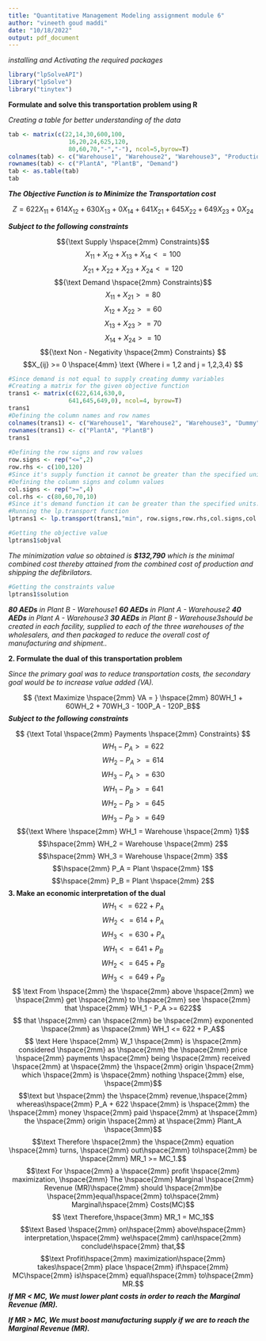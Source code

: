```yaml
---
title: "Quantitative Management Modeling assignment module 6"
author: "vineeth goud maddi"
date: "10/18/2022"
output: pdf_document
---
```



*installing and Activating the required packages*
```r
library("lpSolveAPI")
library("lpSolve")
library("tinytex")
```
**Formulate and solve this transportation problem using R **
\vspace{3mm}

*Creating a table for better understanding of the data*
```r
tab <- matrix(c(22,14,30,600,100,
                 16,20,24,625,120,
                 80,60,70,"-","-"), ncol=5,byrow=T)
colnames(tab) <- c("Warehouse1", "Warehouse2", "Warehouse3", "ProductionCost", "ProductionCapacity")
rownames(tab) <- c("PlantA", "PlantB", "Demand")
tab <- as.table(tab)
tab
```  
\vspace{4mm}

***The Objective Function is to Minimize the Transportation cost***

$$ Z = 622X_{11} + 614X_{12} + 630X_{13} + 0X_{14} + 641X_{21} + 645X_{22} + 649X_{23} + 0X_{24}$$
\vspace{2mm}

***Subject to the following constraints***
\vspace{1mm}

$${\text Supply \hspace{2mm} Constraints}$$
$$X_{11} + X_{12} + X_{13} + X_{14} <= 100$$
$$X_{21} + X_{22} + X_{23} + X_{24} <= 120$$
\vspace{2mm}
$${\text Demand \hspace{2mm} Constraints}$$
$$X_{11} + X_{21}>= 80$$
$$X_{12} + X_{22}>= 60$$
$$X_{13} + X_{23}>= 70$$
$$X_{14} + X_{24}>= 10$$
\vspace{2mm}
$${\text  Non - Negativity \hspace{2mm} Constraints} $$
$$X_{ij} >= 0 \hspace{4mm} \text {Where i = 1,2 and j = 1,2,3,4} $$


```r
#Since demand is not equal to supply creating dummy variables 
#Creating a matrix for the given objective function
trans1 <- matrix(c(622,614,630,0,
                 641,645,649,0), ncol=4, byrow=T)
trans1
#Defining the column names and row names
colnames(trans1) <- c("Warehouse1", "Warehouse2", "Warehouse3", "Dummy")
rownames(trans1) <- c("PlantA", "PlantB")
trans1
  
#Defining the row signs and row values 
row.signs <- rep("<=",2)
row.rhs <- c(100,120)
#Since it's supply function it cannot be greater than the specified units.
#Defining the column signs and column values
col.signs <- rep(">=",4)
col.rhs <- c(80,60,70,10)
#Since it's demand function it can be greater than the specified units.
#Running the lp.transport function 
lptrans1 <- lp.transport(trans1,"min", row.signs,row.rhs,col.signs,col.rhs)
```

```r
#Getting the objective value
lptrans1$objval
```
\vspace{2mm}
*The minimization value so obtained is* ***$132,790*** *which is the minimal combined cost thereby attained from the combined cost of production and shipping the defibrilators.*

```r
#Getting the constraints value
lptrans1$solution
```
\vspace{2mm}
***80 AEDs*** *in Plant B - Warehouse1*\vspace{1mm}\newline
***60 AEDs*** *in Plant A - Warehouse2*\vspace{1mm}\newline
***40 AEDs*** *in Plant A - Warehouse3*\vspace{1mm}\newline
***30 AEDs*** *in Plant B - Warehouse3*\hspace{1mm}*should be created in each facility, supplied to each of the three warehouses of the wholesalers, and then packaged to reduce the overall cost of manufacturing and shipment..*
\vspace{3mm}\newline

**2. Formulate the dual of this transportation problem **
\vspace{2mm}\newline

*Since the primary goal was to reduce transportation costs, the secondary goal would be to increase value added (VA).*

$$ {\text Maximize \hspace{2mm} VA = } \hspace{2mm} 80WH_1 + 60WH_2 + 70WH_3 - 100P_A - 120P_B$$
\vspace{1mm}\newline
***Subject to the following constraints***

$$ {\text Total \hspace{2mm} Payments \hspace{2mm} Constraints} $$
$$ WH_1 - P_A >= 622 $$
$$ WH_2 - P_A >= 614$$
$$ WH_3 - P_A >= 630$$
$$ WH_1 - P_B >= 641$$
$$ WH_2 - P_B >= 645$$
$$ WH_3 - P_B >= 649$$
\newline
$${\text Where \hspace{2mm} WH_1 = Warehouse \hspace{2mm} 1}$$
$$\hspace{2mm} WH_2 = Warehouse \hspace{2mm} 2$$
$$\hspace{2mm} WH_3 = Warehouse \hspace{2mm} 3$$
$$\hspace{2mm} P_A = Plant \hspace{2mm} 1$$
$$\hspace{2mm} P_B = Plant \hspace{2mm} 2$$
\newline
**3. Make an economic interpretation of the dual **
$$WH_1 <= 622 + P_A $$
$$WH_2 <= 614 + P_A $$
$$WH_3 <= 630 + P_A $$
$$WH_1 <= 641 + P_B$$
$$WH_2 <= 645 + P_B$$
$$WH_3 <= 649 + P_B$$
\newline
$$ \text From \hspace{2mm} the \hspace{2mm} above \hspace{2mm} we \hspace{2mm} get \hspace{2mm} to \hspace{2mm} see \hspace{2mm} that \hspace{2mm} WH_1 - P_A >= 622$$
\newline
$$ that \hspace{2mm} can \hspace{2mm} be \hspace{2mm} exponented \hspace{2mm} as \hspace{2mm} WH_1 <= 622 + P_A$$
\newline
$$ \text Here \hspace{2mm} W_1 \hspace{2mm} is \hspace{2mm} considered \hspace{2mm} as \hspace{2mm} the \hspace{2mm} price \hspace{2mm} payments \hspace{2mm} being \hspace{2mm} received \hspace{2mm} at \hspace{2mm} the \hspace{2mm} origin \hspace{2mm} which \hspace{2mm} is \hspace{2mm} nothing \hspace{2mm} else, \hspace{2mm}$$ 
$$\text but \hspace{2mm} the \hspace{2mm} revenue,\hspace{2mm} whereas\hspace{2mm} P_A + 622 \hspace{2mm} is \hspace{2mm} the \hspace{2mm} money \hspace{2mm} paid \hspace{2mm} at \hspace{2mm} the \hspace{2mm} origin \hspace{2mm} at \hspace{2mm} Plant_A \hspace{3mm}$$
\newline
$$\text Therefore \hspace{2mm} the \hspace{2mm} equation \hspace{2mm} turns, \hspace{2mm} out\hspace{2mm} to\hspace{2mm} be \hspace{2mm} MR_1 >= MC_1.$$
\newline
$$\text For \hspace{2mm} a \hspace{2mm} profit \hspace{2mm} maximization, \hspace{2mm} The \hspace{2mm} Marginal \hspace{2mm} Revenue (MR)\hspace{2mm} should \hspace{2mm}be \hspace{2mm}equal\hspace{2mm} to\hspace{2mm} Marginal\hspace{2mm} Costs(MC)$$
\newline
$$ \text Therefore,\hspace{3mm}
MR_1 = MC_1$$
\newline
$$\text Based \hspace{2mm} on\hspace{2mm} above\hspace{2mm} interpretation,\hspace{2mm} we\hspace{2mm} can\hspace{2mm} conclude\hspace{2mm} that,$$
$$\text Profit\hspace{2mm} maximization\hspace{2mm} takes\hspace{2mm} place \hspace{2mm} if\hspace{2mm} MC\hspace{2mm} is\hspace{2mm} equal\hspace{2mm} to\hspace{2mm} MR.$$
\newline
***If MR < MC, We must lower plant costs in order to reach the Marginal Revenue (MR).***
  
  \vspace{1mm}
***If MR > MC, We must boost manufacturing supply if we are to reach the Marginal Revenue (MR).***



